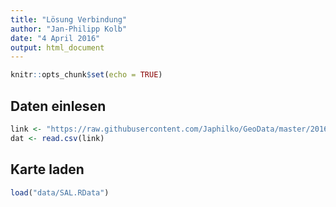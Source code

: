 ```yaml
---
title: "Lösung Verbindung"
author: "Jan-Philipp Kolb"
date: "4 April 2016"
output: html_document
---
```


```r
knitr::opts_chunk$set(echo = TRUE)
```

## Daten einlesen

```r
link <- "https://raw.githubusercontent.com/Japhilko/GeoData/master/2016/slides/data/datSAL.csv"
dat <- read.csv(link)
```

## Karte laden

```r
load("data/SAL.RData")
```

